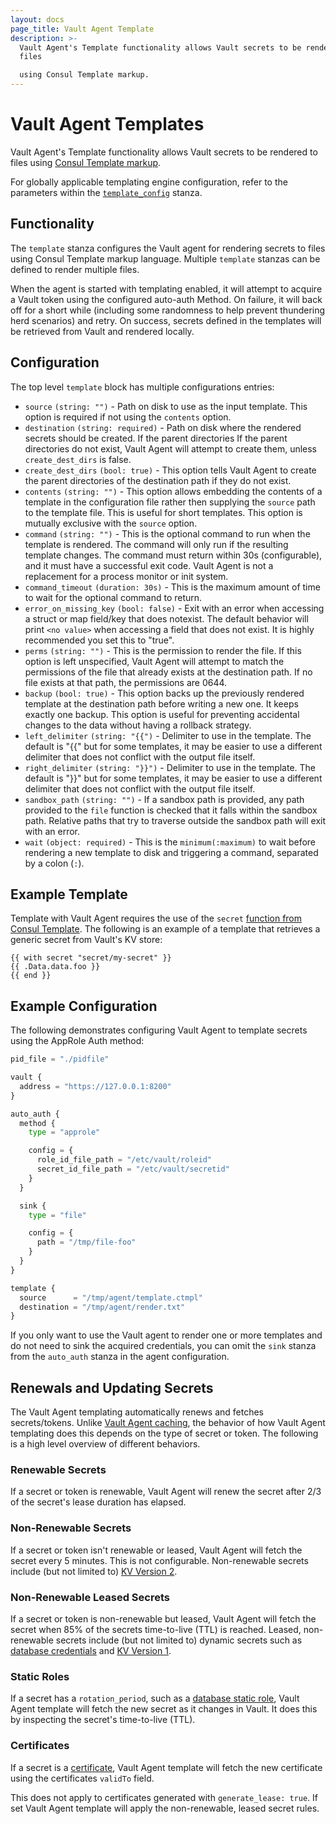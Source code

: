 ```yaml
---
layout: docs
page_title: Vault Agent Template
description: >-
  Vault Agent's Template functionality allows Vault secrets to be rendered to
  files

  using Consul Template markup.
---
```


# Vault Agent Templates

Vault Agent's Template functionality allows Vault secrets to be rendered to files
using [Consul Template markup](https://github.com/hashicorp/consul-template/blob/master/docs/templating-language.md).

For globally applicable templating engine configuration, refer to the parameters
within the [`template_config`](/docs/agent/template-config) stanza.

## Functionality

The `template` stanza configures the Vault agent for rendering secrets to files
using Consul Template markup language. Multiple `template` stanzas can be
defined to render multiple files.

When the agent is started with templating enabled, it will attempt to acquire a
Vault token using the configured auto-auth Method. On failure, it will back off
for a short while (including some randomness to help prevent thundering herd
scenarios) and retry. On success, secrets defined in the templates will be
retrieved from Vault and rendered locally.

## Configuration

The top level `template` block has multiple configurations entries:

- `source` `(string: "")` - Path on disk to use as the input template. This
  option is required if not using the `contents` option.
- `destination` `(string: required)` - Path on disk where the rendered secrets should
  be created. If the parent directories If the parent directories do not exist, Vault
  Agent will attempt to create them, unless `create_dest_dirs` is false.
- `create_dest_dirs` `(bool: true)` - This option tells Vault Agent to create
  the parent directories of the destination path if they do not exist.
- `contents` `(string: "")` - This option allows embedding the contents of
  a template in the configuration file rather then supplying the `source` path to
  the template file. This is useful for short templates. This option is mutually
  exclusive with the `source` option.
- `command` `(string: "")` - This is the optional command to run when the
  template is rendered. The command will only run if the resulting template changes.
  The command must return within 30s (configurable), and it must have a successful
  exit code. Vault Agent is not a replacement for a process monitor or init system.
- `command_timeout` `(duration: 30s)` - This is the maximum amount of time to
  wait for the optional command to return.
- `error_on_missing_key` `(bool: false)` - Exit with an error when accessing
  a struct or map field/key that does notexist. The default behavior will print `<no value>`
  when accessing a field that does not exist. It is highly recommended you set this
  to "true".
- `perms` `(string: "")` - This is the permission to render the file. If
  this option is left unspecified, Vault Agent will attempt to match the permissions
  of the file that already exists at the destination path. If no file exists at that
  path, the permissions are 0644.
- `backup` `(bool: true)` - This option backs up the previously rendered template
  at the destination path before writing a new one. It keeps exactly one backup.
  This option is useful for preventing accidental changes to the data without having
  a rollback strategy.
- `left_delimiter` `(string: "{{")` - Delimiter to use in the template. The
  default is "{{" but for some templates, it may be easier to use a different
  delimiter that does not conflict with the output file itself.
- `right_delimiter` `(string: "}}")` - Delimiter to use in the template. The
  default is "}}" but for some templates, it may be easier to use a different
  delimiter that does not conflict with the output file itself.
- `sandbox_path` `(string: "")` - If a sandbox path is provided, any path
  provided to the `file` function is checked that it falls within the sandbox path.
  Relative paths that try to traverse outside the sandbox path will exit with an error.
- `wait` `(object: required)` - This is the `minimum(:maximum)` to wait before rendering
  a new template to disk and triggering a command, separated by a colon (`:`).

## Example Template

Template with Vault Agent requires the use of the `secret` [function from Consul
Template](https://github.com/hashicorp/consul-template/blob/master/docs/templating-language.md#secret).
The following is an example of a template that retrieves a generic secret from Vault's
KV store:

```
{{ with secret "secret/my-secret" }}
{{ .Data.data.foo }}
{{ end }}
```

## Example Configuration

The following demonstrates configuring Vault Agent to template secrets using the
AppRole Auth method:

```python
pid_file = "./pidfile"

vault {
  address = "https://127.0.0.1:8200"
}

auto_auth {
  method {
    type = "approle"

    config = {
      role_id_file_path = "/etc/vault/roleid"
      secret_id_file_path = "/etc/vault/secretid"
    }
  }

  sink {
    type = "file"

    config = {
      path = "/tmp/file-foo"
    }
  }
}

template {
  source      = "/tmp/agent/template.ctmpl"
  destination = "/tmp/agent/render.txt"
}
```

If you only want to use the Vault agent to render one or more templates and do
not need to sink the acquired credentials, you can omit the `sink` stanza from
the `auto_auth` stanza in the agent configuration.

## Renewals and Updating Secrets

The Vault Agent templating automatically renews and fetches secrets/tokens.
Unlike [Vault Agent caching](/docs/agent/caching), the behavior of how Vault Agent
templating does this depends on the type of secret or token. The following is a
high level overview of different behaviors.

### Renewable Secrets

If a secret or token is renewable, Vault Agent will renew the secret after 2/3
of the secret's lease duration has elapsed.

### Non-Renewable Secrets

If a secret or token isn't renewable or leased, Vault Agent will fetch the secret every 5 minutes. This is not
configurable. Non-renewable secrets include (but not limited to) [KV Version 2](/docs/secrets/kv/kv-v2).

### Non-Renewable Leased Secrets

If a secret or token is non-renewable but leased, Vault Agent will fetch the secret when 85% of the
secrets time-to-live (TTL) is reached. Leased, non-renewable secrets include (but not limited
to) dynamic secrets such as [database credentials](/docs/secrets/databases) and [KV Version 1](/docs/secrets/kv/kv-v1).

### Static Roles

If a secret has a `rotation_period`, such as a [database static role](/docs/secrets/databases#static-roles),
Vault Agent template will fetch the new secret as it changes in Vault. It does
this by inspecting the secret's time-to-live (TTL).

### Certificates

If a secret is a [certificate](/docs/secrets/pki), Vault Agent template will fetch the new certificate
using the certificates `validTo` field.

This does not apply to certificates generated with `generate_lease: true`. If set
Vault Agent template will apply the non-renewable, leased secret rules.
